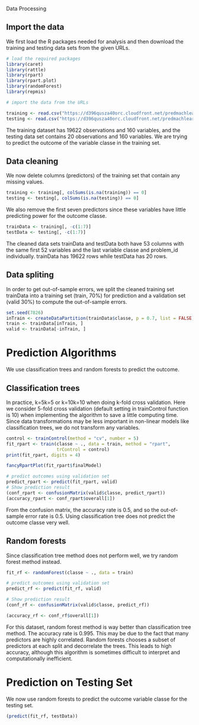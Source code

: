 
Data Processing

## Import the data

We first load the R packages needed for analysis and then download the training and testing data sets from the given URLs.

```{r, message = F}
# load the required packages
library(caret)
library(rattle)
library(rpart)
library(rpart.plot)
library(randomForest)
library(repmis)
```

```{r}
# import the data from the URLs

training <- read.csv("https://d396qusza40orc.cloudfront.net/predmachlearn/pml-training.csv", na.strings = c("NA", ""))
testing <- read.csv("https://d396qusza40orc.cloudfront.net/predmachlearn/pml-testing.csv", na.strings = c("NA", ""))

```

The training dataset has 19622 observations and 160 variables, and the testing data set contains 20 observations and 160 variables. We are trying to predict the outcome of the variable classe in the training set.

## Data cleaning

We now delete columns (predictors) of the training set that contain any missing values.

```{r}

training <- training[, colSums(is.na(training)) == 0]
testing <- testing[, colSums(is.na(testing)) == 0]

```

We also remove the first seven predictors since these variables have little predicting power for the outcome classe.

```{r}

trainData <- training[, -c(1:7)]
testData <- testing[, -c(1:7)]

```

The cleaned data sets trainData and testData both have 53 columns with the same first 52 variables and the last variable classe and  problem_id individually. trainData has 19622 rows while testData has 20 rows.

## Data spliting

In order to get out-of-sample errors, we split the cleaned training set trainData into a training set (train, 70%) for prediction and a validation set (valid 30%) to compute the out-of-sample errors.

```{r}

set.seed(7826) 
inTrain <- createDataPartition(trainData$classe, p = 0.7, list = FALSE)
train <- trainData[inTrain, ]
valid <- trainData[-inTrain, ]

```

# Prediction Algorithms

We use classification trees and random forests to predict the outcome.

## Classification trees

In practice, k=5k=5 or k=10k=10 when doing k-fold cross validation. Here we consider 5-fold cross validation (default setting in trainControl function is 10) when implementing the algorithm to save a little computing time. Since data transformations may be less important in non-linear models like classification trees, we do not transform any variables.

```{r}
control <- trainControl(method = "cv", number = 5)
fit_rpart <- train(classe ~ ., data = train, method = "rpart", 
                   trControl = control)
print(fit_rpart, digits = 4)

fancyRpartPlot(fit_rpart$finalModel)

```

```{r}

# predict outcomes using validation set
predict_rpart <- predict(fit_rpart, valid)
# Show prediction result
(conf_rpart <- confusionMatrix(valid$classe, predict_rpart))
(accuracy_rpart <- conf_rpart$overall[1])

```

From the confusion matrix, the accuracy rate is 0.5, and so the out-of-sample error rate is 0.5. Using classification tree does not predict the outcome classe very well.


## Random forests

Since classification tree method does not perform well, we try random forest method instead.

```{r}

fit_rf <- randomForest(classe ~ ., data = train)

# predict outcomes using validation set
predict_rf <- predict(fit_rf, valid)

# Show prediction result
(conf_rf <- confusionMatrix(valid$classe, predict_rf))

(accuracy_rf <- conf_rf$overall[1])

```

For this dataset, random forest method is way better than classification tree method. The accuracy rate is 0.995. This may be due to the fact that many predictors are highly correlated. Random forests chooses a subset of predictors at each split and decorrelate the trees. This leads to high accuracy, although this algorithm is sometimes difficult to interpret and computationally inefficient.


# Prediction on Testing Set

We now use random forests to predict the outcome variable classe for the testing set.

```{r}

(predict(fit_rf, testData))

```
